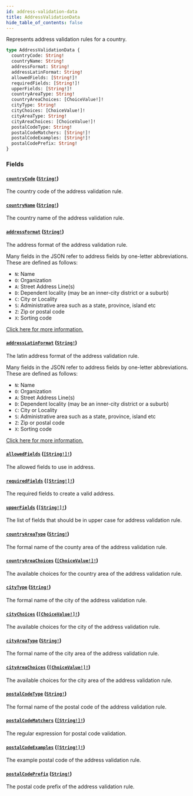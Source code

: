 ```yaml
---
id: address-validation-data
title: AddressValidationData
hide_table_of_contents: false
---
```


Represents address validation rules for a country.

```graphql
type AddressValidationData {
  countryCode: String!
  countryName: String!
  addressFormat: String!
  addressLatinFormat: String!
  allowedFields: [String!]!
  requiredFields: [String!]!
  upperFields: [String!]!
  countryAreaType: String!
  countryAreaChoices: [ChoiceValue!]!
  cityType: String!
  cityChoices: [ChoiceValue!]!
  cityAreaType: String!
  cityAreaChoices: [ChoiceValue!]!
  postalCodeType: String!
  postalCodeMatchers: [String!]!
  postalCodeExamples: [String!]!
  postalCodePrefix: String!
}
```

### Fields

#### [`countryCode`](#) ([`String!`](../../../developer/api-reference/scalars/string))

The country code of the address validation rule.

#### [`countryName`](#) ([`String!`](../../../developer/api-reference/scalars/string))

The country name of the address validation rule.

#### [`addressFormat`](#) ([`String!`](../../../developer/api-reference/scalars/string))

The address format of the address validation rule.

Many fields in the JSON refer to address fields by one-letter abbreviations. These are defined as follows:

- `N`: Name
- `O`: Organization
- `A`: Street Address Line(s)
- `D`: Dependent locality (may be an inner-city district or a suburb)
- `C`: City or Locality
- `S`: Administrative area such as a state, province, island etc
- `Z`: Zip or postal code
- `X`: Sorting code

[Click here for more information.](https://github.com/google/libaddressinput/wiki/AddressValidationMetadata)

#### [`addressLatinFormat`](#) ([`String!`](../../../developer/api-reference/scalars/string))

The latin address format of the address validation rule.

Many fields in the JSON refer to address fields by one-letter abbreviations. These are defined as follows:

- `N`: Name
- `O`: Organization
- `A`: Street Address Line(s)
- `D`: Dependent locality (may be an inner-city district or a suburb)
- `C`: City or Locality
- `S`: Administrative area such as a state, province, island etc
- `Z`: Zip or postal code
- `X`: Sorting code

[Click here for more information.](https://github.com/google/libaddressinput/wiki/AddressValidationMetadata)

#### [`allowedFields`](#) ([`[String!]!`](../../../developer/api-reference/scalars/string))

The allowed fields to use in address.

#### [`requiredFields`](#) ([`[String!]!`](../../../developer/api-reference/scalars/string))

The required fields to create a valid address.

#### [`upperFields`](#) ([`[String!]!`](../../../developer/api-reference/scalars/string))

The list of fields that should be in upper case for address validation rule.

#### [`countryAreaType`](#) ([`String!`](../../../developer/api-reference/scalars/string))

The formal name of the county area of the address validation rule.

#### [`countryAreaChoices`](#) ([`[ChoiceValue!]!`](../../../developer/api-reference/objects/choice-value))

The available choices for the country area of the address validation rule.

#### [`cityType`](#) ([`String!`](../../../developer/api-reference/scalars/string))

The formal name of the city of the address validation rule.

#### [`cityChoices`](#) ([`[ChoiceValue!]!`](../../../developer/api-reference/objects/choice-value))

The available choices for the city of the address validation rule.

#### [`cityAreaType`](#) ([`String!`](../../../developer/api-reference/scalars/string))

The formal name of the city area of the address validation rule.

#### [`cityAreaChoices`](#) ([`[ChoiceValue!]!`](../../../developer/api-reference/objects/choice-value))

The available choices for the city area of the address validation rule.

#### [`postalCodeType`](#) ([`String!`](../../../developer/api-reference/scalars/string))

The formal name of the postal code of the address validation rule.

#### [`postalCodeMatchers`](#) ([`[String!]!`](../../../developer/api-reference/scalars/string))

The regular expression for postal code validation.

#### [`postalCodeExamples`](#) ([`[String!]!`](../../../developer/api-reference/scalars/string))

The example postal code of the address validation rule.

#### [`postalCodePrefix`](#) ([`String!`](../../../developer/api-reference/scalars/string))

The postal code prefix of the address validation rule.
